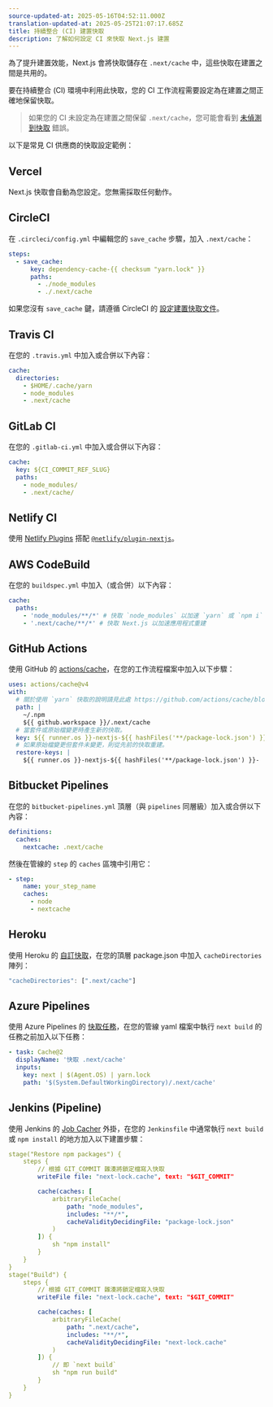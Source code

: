 ```yaml
---
source-updated-at: 2025-05-16T04:52:11.000Z
translation-updated-at: 2025-05-25T21:07:17.685Z
title: 持續整合 (CI) 建置快取
description: 了解如何設定 CI 來快取 Next.js 建置
---
```


為了提升建置效能，Next.js 會將快取儲存在 `.next/cache` 中，這些快取在建置之間是共用的。

要在持續整合 (CI) 環境中利用此快取，您的 CI 工作流程需要設定為在建置之間正確地保留快取。

> 如果您的 CI 未設定為在建置之間保留 `.next/cache`，您可能會看到 [未偵測到快取](/docs/messages/no-cache) 錯誤。

以下是常見 CI 供應商的快取設定範例：

## Vercel

Next.js 快取會自動為您設定。您無需採取任何動作。

## CircleCI

在 `.circleci/config.yml` 中編輯您的 `save_cache` 步驟，加入 `.next/cache`：

```yaml
steps:
  - save_cache:
      key: dependency-cache-{{ checksum "yarn.lock" }}
      paths:
        - ./node_modules
        - ./.next/cache
```

如果您沒有 `save_cache` 鍵，請遵循 CircleCI 的 [設定建置快取文件](https://circleci.com/docs/2.0/caching/)。

## Travis CI

在您的 `.travis.yml` 中加入或合併以下內容：

```yaml
cache:
  directories:
    - $HOME/.cache/yarn
    - node_modules
    - .next/cache
```

## GitLab CI

在您的 `.gitlab-ci.yml` 中加入或合併以下內容：

```yaml
cache:
  key: ${CI_COMMIT_REF_SLUG}
  paths:
    - node_modules/
    - .next/cache/
```

## Netlify CI

使用 [Netlify Plugins](https://www.netlify.com/products/build/plugins/) 搭配 [`@netlify/plugin-nextjs`](https://www.npmjs.com/package/@netlify/plugin-nextjs)。

## AWS CodeBuild

在您的 `buildspec.yml` 中加入（或合併）以下內容：

```yaml
cache:
  paths:
    - 'node_modules/**/*' # 快取 `node_modules` 以加速 `yarn` 或 `npm i`
    - '.next/cache/**/*' # 快取 Next.js 以加速應用程式重建
```

## GitHub Actions

使用 GitHub 的 [actions/cache](https://github.com/actions/cache)，在您的工作流程檔案中加入以下步驟：

```yaml
uses: actions/cache@v4
with:
  # 關於使用 `yarn` 快取的說明請見此處 https://github.com/actions/cache/blob/main/examples.md#node---yarn 或者您可以使用 actions/setup-node 的快取功能 https://github.com/actions/setup-node
  path: |
    ~/.npm
    ${{ github.workspace }}/.next/cache
  # 當套件或原始檔變更時產生新的快取。
  key: ${{ runner.os }}-nextjs-${{ hashFiles('**/package-lock.json') }}-${{ hashFiles('**/*.js', '**/*.jsx', '**/*.ts', '**/*.tsx') }}
  # 如果原始檔變更但套件未變更，則從先前的快取重建。
  restore-keys: |
    ${{ runner.os }}-nextjs-${{ hashFiles('**/package-lock.json') }}-
```

## Bitbucket Pipelines

在您的 `bitbucket-pipelines.yml` 頂層（與 `pipelines` 同層級）加入或合併以下內容：

```yaml
definitions:
  caches:
    nextcache: .next/cache
```

然後在管線的 `step` 的 `caches` 區塊中引用它：

```yaml
- step:
    name: your_step_name
    caches:
      - node
      - nextcache
```

## Heroku

使用 Heroku 的 [自訂快取](https://devcenter.heroku.com/articles/nodejs-support#custom-caching)，在您的頂層 package.json 中加入 `cacheDirectories` 陣列：

```javascript
"cacheDirectories": [".next/cache"]
```

## Azure Pipelines

使用 Azure Pipelines 的 [快取任務](https://docs.microsoft.com/en-us/azure/devops/pipelines/tasks/utility/cache)，在您的管線 yaml 檔案中執行 `next build` 的任務之前加入以下任務：

```yaml
- task: Cache@2
  displayName: '快取 .next/cache'
  inputs:
    key: next | $(Agent.OS) | yarn.lock
    path: '$(System.DefaultWorkingDirectory)/.next/cache'
```

## Jenkins (Pipeline)

使用 Jenkins 的 [Job Cacher](https://www.jenkins.io/doc/pipeline/steps/jobcacher/) 外掛，在您的 `Jenkinsfile` 中通常執行 `next build` 或 `npm install` 的地方加入以下建置步驟：

```yaml
stage("Restore npm packages") {
    steps {
        // 根據 GIT_COMMIT 雜湊將鎖定檔寫入快取
        writeFile file: "next-lock.cache", text: "$GIT_COMMIT"

        cache(caches: [
            arbitraryFileCache(
                path: "node_modules",
                includes: "**/*",
                cacheValidityDecidingFile: "package-lock.json"
            )
        ]) {
            sh "npm install"
        }
    }
}
stage("Build") {
    steps {
        // 根據 GIT_COMMIT 雜湊將鎖定檔寫入快取
        writeFile file: "next-lock.cache", text: "$GIT_COMMIT"

        cache(caches: [
            arbitraryFileCache(
                path: ".next/cache",
                includes: "**/*",
                cacheValidityDecidingFile: "next-lock.cache"
            )
        ]) {
            // 即 `next build`
            sh "npm run build"
        }
    }
}
```